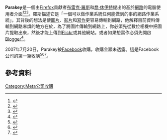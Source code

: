 {{noteTA
|G1=IT
}}

{{Infobox Software
|name = Parakey
|developer = [[布雷克·羅斯|布雷克·羅斯]]、[[喬·休伊特|喬·休伊特]]
|operating_system = [[跨平台|跨平台]]
|genre = [[作業系統|作業系統]]
|website = 
}}

'''Parakey'''是一個由[[Firefox|Firefox]]貢獻者[[布雷克·羅斯|布雷克·羅斯]]和[[喬·休伊特|喬·休伊特]]提出的基於[[全球資訊網|網路]]的電腦使用者介面<ref>{{cite web |url=http://www.blakeross.com/2006/11/11/so-about-that-project/ |title=So about that project… |accessdate=2007-07-20 |deadurl=yes |archiveurl=https://web.archive.org/web/20061214010231/http://www.blakeross.com/2006/11/11/so-about-that-project/ |archivedate=2006-12-14 }}</ref><ref>{{cite web|url=http://gigaom.com/2006/11/01/firefox-kids-new-start-up-parakey|title=Firefox Kid’s New Start Up, Parakey|accessdate=2007-07-20|archive-date=2007-07-07|archive-url=https://web.archive.org/web/20070707222829/http://gigaom.com/2006/11/01/firefox-kids-new-start-up-parakey/|dead-url=no}}</ref><ref>{{cite web |url=http://foolswisdom.com/parakey/ |title=Parakey? |accessdate=2007-07-20 |deadurl=yes |archiveurl=https://web.archive.org/web/20100104020406/http://foolswisdom.com/parakey/ |archivedate=2010-01-04 }}</ref>。羅斯描述它是「一個可以做作業系統任何能做到的事的網路作業系統」，其背後的想法是使[[圖片|圖片]]、[[视频|影片]]和[[寫作|寫作]]更容易傳輸到網路，他解釋目前資料傳輸到網路麻煩的地方在於，為了將圖片傳輸到網路上，你必須先從數位相機中把圖片提取出來，然後才能上傳到[[Flickr|Flickr]]或其他網站。或者如果想寫作必須先開啟[[Blogger|Blogger]]<ref>{{cite news | last = Kushner | first = David | date = 2006-11-02 | url = https://spectrum.ieee.org/computing/software/the-firefox-kid | title = The Firefox Kid | publisher = IEEE Spectrum | accessdate = 2017-11-17 | archive-date = 2017-11-17 | archive-url = https://web.archive.org/web/20171117175312/https://spectrum.ieee.org/computing/software/the-firefox-kid | dead-url = no }}</ref>。

2007年7月20日，Parakey被[[Facebook|Facebook]]收購，收購金額未透露。這是Facebook公司的第一筆收購<ref>{{cite news |url=http://newsvote.bbc.co.uk/1/hi/business/6907895.stm |title=Social site Facebook buys Parakey |date=2007-07-20 |work=[[BBC_News|BBC News]] |accessdate=2015-11-01 |archive-date=2022-03-31 |archive-url=https://web.archive.org/web/20220331085919/http://newsvote.bbc.co.uk/1/hi/business/6907895.stm }}</ref><ref>{{cite web |url=http://ads.ak.facebook.com/ads/press/Parakey_Press_Release.pdf |format=PDF |title=Facebook press release |date=2007-07-20 |deadurl=yes |archiveurl=https://web.archive.org/web/20080307153749/http://ads.ak.facebook.com/ads/press/Parakey_Press_Release.pdf |archivedate=2008-03-07 |accessdate=2015-11-01 }}</ref><ref>{{cite news | url=http://www.sfgate.com/technology/businessinsider/article/Facebook-s-Product-Director-Is-Leaving-And-He-4301249.php | title=Facebook's Product Director Is Leaving And He Wrote A Really Funny Goodbye Note (FB) | date=2013-02-22 | work=SFGate | accessdate=2016-01-13 | archive-date=2016-03-04 | archive-url=https://web.archive.org/web/20160304144904/http://www.sfgate.com/technology/businessinsider/article/Facebook-s-Product-Director-Is-Leaving-And-He-4301249.php | dead-url=no }}</ref>。

==參考資料==
{{Reflist|2}}

{{software-stub}}

[[Category:Meta公司收購|Category:Meta公司收購]]